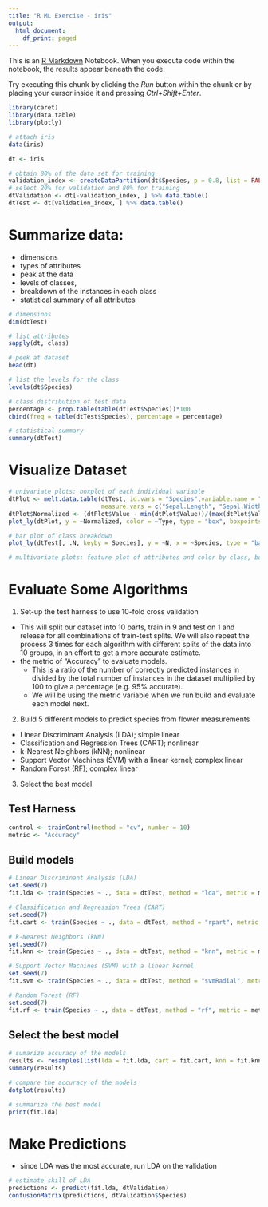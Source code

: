 ```yaml
---
title: "R ML Exercise - iris"
output:
  html_document:
    df_print: paged
---
```


This is an [R Markdown](http://rmarkdown.rstudio.com) Notebook. When you execute code within the notebook, the results appear beneath the code. 

Try executing this chunk by clicking the *Run* button within the chunk or by placing your cursor inside it and pressing *Ctrl+Shift+Enter*. 

```r
library(caret)
library(data.table)
library(plotly)
```


```r
# attach iris
data(iris)

dt <- iris
```

```r
# obtain 80% of the data set for training
validation_index <- createDataPartition(dt$Species, p = 0.8, list = FALSE)
# select 20% for validation and 80% for training
dtValidation <- dt[-validation_index, ] %>% data.table()
dtTest <- dt[validation_index, ] %>% data.table()
```

# Summarize data: 
- dimensions
- types of attributes
- peak at the data
- levels of classes, 
- breakdown of the instances in each class
- statistical summary of all attributes

```r
# dimensions
dim(dtTest)
```


```r
# list attributes
sapply(dt, class)
```


```r
# peek at dataset
head(dt)
```


```r
# list the levels for the class
levels(dt$Species)
```

```r
# class distribution of test data
percentage <- prop.table(table(dtTest$Species))*100
cbind(freq = table(dtTest$Species), percentage = percentage)
```

```r
# statistical summary
summary(dtTest)
```

# Visualize Dataset
```r
# univariate plots: boxplot of each individual variable
dtPlot <- melt.data.table(dtTest, id.vars = "Species",variable.name = "Type", value.name = "Value", 
                          measure.vars = c("Sepal.Length", "Sepal.Width", "Petal.Length", "Petal.Width"))
dtPlot$Normalized <- (dtPlot$Value - min(dtPlot$Value))/(max(dtPlot$Value) - min(dtPlot$Value))
plot_ly(dtPlot, y = ~Normalized, color = ~Type, type = "box", boxpoints = "all", jitter = 0.3)
```

```r
# bar plot of class breakdown
plot_ly(dtTest[, .N, keyby = Species], y = ~N, x = ~Species, type = "bar")
```

```r
# multivariate plots: feature plot of attributes and color by class, box plot for each attribute by species
```

# Evaluate Some Algorithms
1. Set-up the test harness to use 10-fold cross validation
  - This will split our dataset into 10 parts, train in 9 and test on 1 and release for all combinations of train-test splits. We will also repeat the process 3 times for each algorithm with different splits of the data into 10 groups, in an effort to get a more accurate estimate.
  - the metric of “Accuracy” to evaluate models. 
    - This is a ratio of the number of correctly predicted instances in divided by the total number of instances in the dataset multiplied by 100 to give a percentage (e.g. 95% accurate). 
    - We will be using the metric variable when we run build and evaluate each model next.
2. Build 5 different models to predict species from flower measurements
  - Linear Discriminant Analysis (LDA); simple linear
  - Classification and Regression Trees (CART); nonlinear
  - k-Nearest Neighbors (kNN); nonlinear
  - Support Vector Machines (SVM) with a linear kernel; complex linear
  - Random Forest (RF); complex linear
3. Select the best model

## Test Harness
```r
control <- trainControl(method = "cv", number = 10)
metric <- "Accuracy"
```

## Build models
```r
# Linear Discriminant Analysis (LDA)
set.seed(7)
fit.lda <- train(Species ~ ., data = dtTest, method = "lda", metric = metric, trControl = control)

# Classification and Regression Trees (CART)
set.seed(7)
fit.cart <- train(Species ~ ., data = dtTest, method = "rpart", metric = metric, trControl = control)

# k-Nearest Neighbors (kNN)
set.seed(7)
fit.knn <- train(Species ~ ., data = dtTest, method = "knn", metric = metric, trControl = control)

# Support Vector Machines (SVM) with a linear kernel
set.seed(7)
fit.svm <- train(Species ~ ., data = dtTest, method = "svmRadial", metric = metric, trControl = control)

# Random Forest (RF)
set.seed(7)
fit.rf <- train(Species ~ ., data = dtTest, method = "rf", metric = metric, trControl = control)
```

## Select the best model

```r
# sumarize accuracy of the models
results <- resamples(list(lda = fit.lda, cart = fit.cart, knn = fit.knn, svm = fit.svm, rf = fit.rf))
summary(results)
```

```r
# compare the accuracy of the models
dotplot(results)
```

```r
# summarize the best model
print(fit.lda)
```

# Make Predictions
- since LDA was the most accurate, run LDA on the validation 
```r
# estimate skill of LDA
predictions <- predict(fit.lda, dtValidation)
confusionMatrix(predictions, dtValidation$Species)
```


